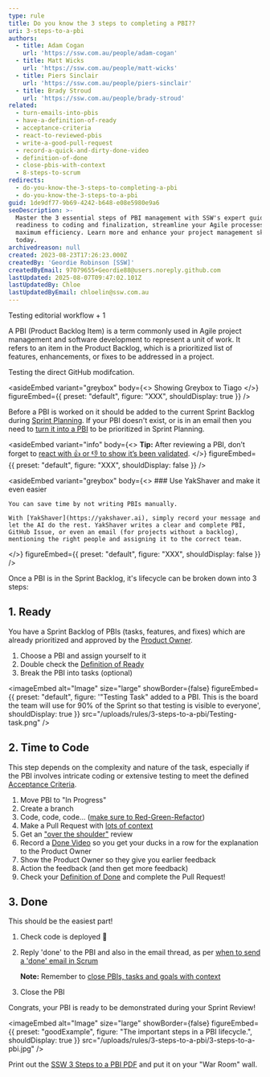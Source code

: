 ```yaml
---
type: rule
title: Do you know the 3 steps to completing a PBI??
uri: 3-steps-to-a-pbi
authors:
  - title: Adam Cogan
    url: 'https://ssw.com.au/people/adam-cogan'
  - title: Matt Wicks
    url: 'https://ssw.com.au/people/matt-wicks'
  - title: Piers Sinclair
    url: 'https://ssw.com.au/people/piers-sinclair'
  - title: Brady Stroud
    url: 'https://ssw.com.au/people/brady-stroud'
related:
  - turn-emails-into-pbis
  - have-a-definition-of-ready
  - acceptance-criteria
  - react-to-reviewed-pbis
  - write-a-good-pull-request
  - record-a-quick-and-dirty-done-video
  - definition-of-done
  - close-pbis-with-context
  - 8-steps-to-scrum
redirects:
  - do-you-know-the-3-steps-to-completing-a-pbi
  - do-you-know-the-3-steps-to-a-pbi
guid: 1de9df77-9b69-4242-b648-e08e5980e9a6
seoDescription: >-
  Master the 3 essential steps of PBI management with SSW's expert guide. From
  readiness to coding and finalization, streamline your Agile processes for
  maximum efficiency. Learn more and enhance your project management skills
  today.
archivedreason: null
created: 2023-08-23T17:26:23.000Z
createdBy: 'Geordie Robinson [SSW]'
createdByEmail: 97079655+Geordie88@users.noreply.github.com
lastUpdated: 2025-08-07T09:47:02.101Z
lastUpdatedBy: Chloe
lastUpdatedByEmail: chloelin@ssw.com.au
---
```


Testing editorial workflow + 1

A PBI (Product Backlog Item) is a term commonly used in Agile project management and software development to represent a unit of work. It refers to an item in the Product Backlog, which is a prioritized list of features, enhancements, or fixes to be addressed in a project.

Testing the direct GitHub modifcation.

<asideEmbed
  variant="greybox"
  body={<>
    Showing Greybox to Tiago
  </>}
  figureEmbed={{ preset: "default", figure: "XXX", shouldDisplay: true }}
/>

Before a PBI is worked on it should be added to the current Sprint Backlog during [Sprint Planning](/what-happens-at-a-sprint-planning-meeting). If your PBI doesn't exist, or is in an email then you need to [turn it into a PBI](/turn-emails-into-pbis) to be prioritized in Sprint Planning.

<asideEmbed
  variant="info"
  body={<>
    **Tip:** After reviewing a PBI, don’t forget to [react with 👍 or 👎 to show it’s been validated](/react-to-reviewed-pbis).
  </>}
  figureEmbed={{ preset: "default", figure: "XXX", shouldDisplay: false }}
/>

<asideEmbed
  variant="greybox"
  body={<>
    ### Use YakShaver and make it even easier
    
    You can save time by not writing PBIs manually.
    
    With [YakShaver](https://yakshaver.ai), simply record your message and let the AI do the rest. YakShaver writes a clear and complete PBI, GitHub Issue, or even an email (for projects without a backlog), mentioning the right people and assigning it to the correct team.
  </>}
  figureEmbed={{ preset: "default", figure: "XXX", shouldDisplay: false }}
/>

Once a PBI is in the Sprint Backlog, it's lifecycle can be broken down into 3 steps:

## 1. Ready

You have a Sprint Backlog of PBIs (tasks, features, and fixes) which are already prioritized and approved by the [Product Owner](/rules-to-better-product-owners).

1. Choose a PBI and assign yourself to it
2. Double check the [Definition of Ready](/have-a-definition-of-ready)
3. Break the PBI into tasks (optional)

<imageEmbed
  alt="Image"
  size="large"
  showBorder={false}
  figureEmbed={{
    preset: "default",
    figure:
      '"Testing Task" added to a PBI. This is the board the team will use for 90% of the Sprint so that testing is visible to everyone',
    shouldDisplay: true
  }}
  src="/uploads/rules/3-steps-to-a-pbi/Testing-task.png"
/>

## 2. Time to Code

This step depends on the complexity and nature of the task, especially if the PBI involves intricate coding or extensive testing to meet the defined [Acceptance Criteria](/acceptance-criteria).

1. Move PBI to "In Progress"
2. Create a branch
3. Code, code, code... ([make sure to Red-Green-Refactor](reply-done-plus-added-a-unit-test))
4. Make a Pull Request with [lots of context](/write-a-good-pull-request)
5. Get an ["over the shoulder"](/over-the-shoulder) review
6. Record a [Done Video](/record-a-quick-and-dirty-done-video) so you get your ducks in a row for the explanation to the Product Owner
7. Show the Product Owner so they give you earlier feedback
8. Action the feedback (and then get more feedback)
9. Check your [Definition of Done](/definition-of-done) and complete the Pull Request!

## 3. Done

This should be the easiest part!

1. Check code is deployed 🚀
2. Reply 'done' to the PBI and also in the email thread, as per [when to send a 'done' email in Scrum](/done-do-you-know-when-to-send-a-done-email-in-scrum)

   **Note:** Remember to [close PBIs, tasks and goals with context](/close-pbis-with-context)
3. Close the PBI

Congrats, your PBI is ready to be demonstrated during your Sprint Review!

<imageEmbed
  alt="Image"
  size="large"
  showBorder={false}
  figureEmbed={{
    preset: "goodExample",
    figure: "The important steps in a PBI lifecycle.",
    shouldDisplay: true
  }}
  src="/uploads/rules/3-steps-to-a-pbi/3-steps-to-a-pbi.jpg"
/>

Print out the [SSW 3 Steps to a PBI PDF](3-steps-to-a-pbi.pdf) and put it on your "War Room" wall.
